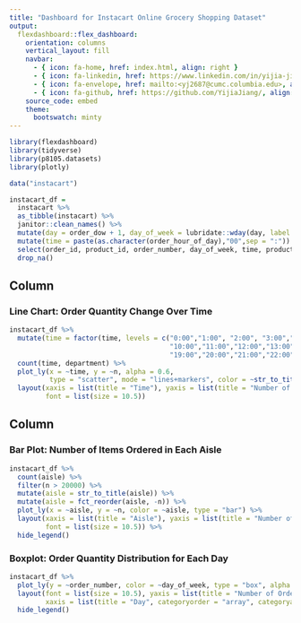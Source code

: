```yaml
---
title: "Dashboard for Instacart Online Grocery Shopping Dataset"
output: 
  flexdashboard::flex_dashboard:
    orientation: columns
    vertical_layout: fill
    navbar:
      - { icon: fa-home, href: index.html, align: right }
      - { icon: fa-linkedin, href: https://www.linkedin.com/in/yijia-jiang/, align: right }
      - { icon: fa-envelope, href: mailto:<yj2687@cumc.columbia.edu>, align: right }
      - { icon: fa-github, href: https://github.com/YijiaJiang/, align: right }
    source_code: embed
    theme: 
      bootswatch: minty
---
```


```r
library(flexdashboard)
library(tidyverse)
library(p8105.datasets)
library(plotly)
```



```r
data("instacart")

instacart_df = 
  instacart %>% 
  as_tibble(instacart) %>% 
  janitor::clean_names() %>%
  mutate(day = order_dow + 1, day_of_week = lubridate::wday(day, label = TRUE)) %>%
  mutate(time = paste(as.character(order_hour_of_day),"00",sep = ":")) %>% 
  select(order_id, product_id, order_number, day_of_week, time, product_name, aisle, department) %>% 
  drop_na() 
```


Column {data-width=610}
-----------------------------------------------------------------------


### Line Chart: Order Quantity Change Over Time

```r
instacart_df %>% 
  mutate(time = factor(time, levels = c("0:00","1:00", "2:00", "3:00","4:00","5:00","6:00","7:00","8:00","9:00",
                                        "10:00","11:00","12:00","13:00","14:00","15:00","16:00","17:00","18:00",
                                        "19:00","20:00","21:00","22:00","23:00"))) %>% 
  count(time, department) %>%
  plot_ly(x = ~time, y = ~n, alpha = 0.6,
          type = "scatter", mode = "lines+markers", color = ~str_to_title(department)) %>% 
  layout(xaxis = list(title = "Time"), yaxis = list(title = "Number of Orders"),
         font = list(size = 10.5))
```



Column {data-width=390}
-----------------------------------------------------------------------


### Bar Plot: Number of Items Ordered in Each Aisle

```r
instacart_df %>% 
  count(aisle) %>% 
  filter(n > 20000) %>% 
  mutate(aisle = str_to_title(aisle)) %>% 
  mutate(aisle = fct_reorder(aisle, -n)) %>% 
  plot_ly(x = ~aisle, y = ~n, color = ~aisle, type = "bar") %>% 
  layout(xaxis = list(title = "Aisle"), yaxis = list(title = "Number of Orders"),
         font = list(size = 10.5)) %>% 
  hide_legend()
```




### Boxplot: Order Quantity Distribution for Each Day

```r
instacart_df %>% 
  plot_ly(y = ~order_number, color = ~day_of_week, type = "box", alpha = 0.2) %>% 
  layout(font = list(size = 10.5), yaxis = list(title = "Number of Orders"), 
         xaxis = list(title = "Day", categoryorder = "array", categoryarray = c("Sun","Mon","Tue","Wed","Thu","Fri","Sat"))) %>%
  hide_legend()
```




